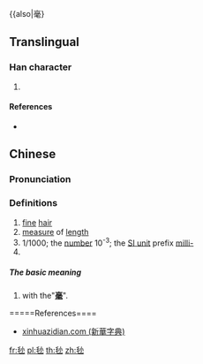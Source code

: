 {{also|毫}
==Translingual==

===Han character===
{{Han char|rn=82|rad=毛|as=03|sn=7|four=|canj=HUF,XHUF|ids=⿺毛小}}

# {{defn|Han|sort=毛03}}

====References====
* {{Han ref|kx=0592.061|hdz=31995.041|uh=6BDC|ud=27612}}

==Chinese==
{{zh-forms}}
{{zh-see|毫|v}}

===Pronunciation===
{{zh-pron
|m=háo
|c=hou4
|mc=y
|oc=y
|ma=y
|cat=n,num,pref
}}

===Definitions===
# [[fine]] [[hair]]
# [[measure]] of [[length]]
# 1/1000; the [[number]] 10<sup>-3</sup>; the [[Appendix:SI units|SI unit]] prefix [[milli-]]
# {{rfdef|lang=zh}}

=====The basic meaning=====
# with the"'''[[毫]]'''".

=====References====
* [http://zidian.aies.cn/?id=MjA4NjA= xinhuazidian.com (新華字典)]

[[fr:毜]]
[[pl:毜]]
[[th:毜]]
[[zh:毜]]